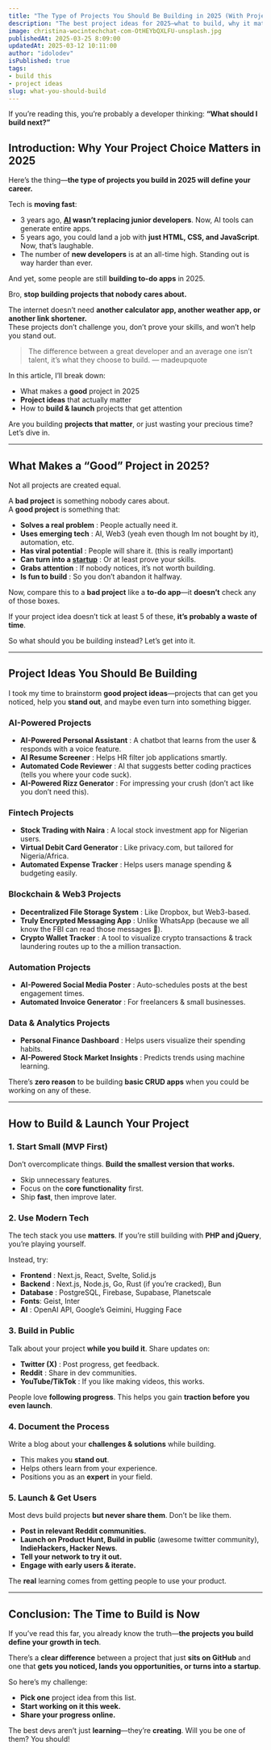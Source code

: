 ```yaml
---
title: "The Type of Projects You Should Be Building in 2025 (With Project Ideas)"
description: "The best project ideas for 2025—what to build, why it matters, and how to stand out in tech."
image: christina-wocintechchat-com-OtHEYbQXLFU-unsplash.jpg
publishedAt: 2025-03-25 8:09:00
updatedAt: 2025-03-12 10:11:00
author: "idolodev"
isPublished: true
tags: 
- build this
- project ideas 
slug: what-you-should-build
---
```




If you’re reading this, you’re probably a developer thinking: **“What should I build next?”**  

## Introduction: Why Your Project Choice Matters in 2025  

Here’s the thing—**the type of projects you build in 2025 will define your career.**  

Tech is **moving fast**:  
- 3 years ago, **[AI](/blogs/ai-vs-programmers) wasn’t replacing junior developers**. Now, AI tools can generate entire apps.  
- 5 years ago, you could land a job with **just HTML, CSS, and JavaScript**. Now, that’s laughable.  
- The number of **new developers** is at an all-time high. Standing out is way harder than ever. 

And yet, some people are still **building to-do apps** in 2025.  

Bro, **stop building projects that nobody cares about.**  

The internet doesn’t need **another calculator app, another weather app, or another link shortener.**  
These projects don’t challenge you, don’t prove your skills, and won’t help you stand out.  

> The difference between a great developer and an average one isn’t talent, it’s what they choose to build. — madeupquote  

In this article, I’ll break down:  
- What makes a **good** project in 2025  
- **Project ideas** that actually matter  
- How to **build & launch** projects that get attention  

Are you building **projects that matter**, or just wasting your precious time? Let’s dive in.

---

## What Makes a “Good” Project in 2025?  

Not all projects are created equal.  

A **bad project** is something nobody cares about.  
A **good project** is something that:  
- **Solves a real problem** : People actually need it.  
- **Uses emerging tech** : AI, Web3 (yeah even though Im not bought by it), automation, etc.  
- **Has viral potential** : People will share it. (this is really important)
- **Can turn into a [startup](/blogs/youre-one-startup-away)** : Or at least prove your skills.  
- **Grabs attention** : If nobody notices, it’s not worth building.  
- **Is fun to build** : So you don’t abandon it halfway.

Now, compare this to a **bad project** like a **to-do app**—it **doesn’t** check any of those boxes.  

If your project idea doesn’t tick at least 5 of these, **it’s probably a waste of time**.  

So what should you be building instead? Let’s get into it.  

---

## Project Ideas You Should Be Building  

I took my time to brainstorm **good project ideas**—projects that can get you noticed, help you **stand out**, and maybe even turn into something bigger.  

### AI-Powered Projects  
- **AI-Powered Personal Assistant** : A chatbot that learns from the user & responds with a voice feature.  
- **AI Resume Screener** : Helps HR filter job applications smartly.  
- **Automated Code Reviewer** : AI that suggests better coding practices (tells you where your code suck).  
- **AI-Powered Rizz Generator** : For impressing your crush (don’t act like you don’t need this).  

### Fintech Projects  
- **Stock Trading with Naira** : A local stock investment app for Nigerian users.  
- **Virtual Debit Card Generator** : Like privacy.com, but tailored for Nigeria/Africa.  
- **Automated Expense Tracker** : Helps users manage spending & budgeting easily.  

### Blockchain & Web3 Projects  
- **Decentralized File Storage System** : Like Dropbox, but Web3-based.  
- **Truly Encrypted Messaging App** : Unlike WhatsApp (because we all know the FBI can read those messages 😬).  
- **Crypto Wallet Tracker** : A tool to visualize crypto transactions & track laundering routes up to the a million transaction.  

### Automation Projects  
- **AI-Powered Social Media Poster** : Auto-schedules posts at the best engagement times.  
- **Automated Invoice Generator** : For freelancers & small businesses.  

### Data & Analytics Projects  
- **Personal Finance Dashboard** : Helps users visualize their spending habits.  
- **AI-Powered Stock Market Insights** : Predicts trends using machine learning.  

There’s **zero reason** to be building **basic CRUD apps** when you could be working on any of these.  

---

## How to Build & Launch Your Project  

### 1. Start Small (MVP First)  
Don’t overcomplicate things. **Build the smallest version that works.**  

- Skip unnecessary features.  
- Focus on the **core functionality** first.  
- Ship **fast**, then improve later.  

### 2. Use Modern Tech  
The tech stack you use **matters**. If you’re still building with **PHP and jQuery**, you’re playing yourself.  

Instead, try:  
- **Frontend** : Next.js, React, Svelte, Solid.js  
- **Backend** : Next.js, Node.js, Go, Rust (if you’re cracked), Bun  
- **Database** : PostgreSQL, Firebase, Supabase, Planetscale 
- **Fonts**: Geist, Inter
- **AI** : OpenAI API, Google’s Geimini, Hugging Face  

### 3. Build in Public  
Talk about your project **while you build it**. Share updates on:  
- **Twitter (X)** : Post progress, get feedback.  
- **Reddit** : Share in dev communities.  
- **YouTube/TikTok** : If you like making videos, this works.  

People love **following progress**. This helps you gain **traction before you even launch**.  

### 4. Document the Process  
Write a blog about your **challenges & solutions** while building.  
- This makes you **stand out**.  
- Helps others learn from your experience.  
- Positions you as an **expert** in your field.  

### 5. Launch & Get Users  
Most devs build projects **but never share them**. Don’t be like them.  

- **Post in relevant Reddit communities.**  
- **Launch on Product Hunt, Build in public** (awesome twitter community), **IndieHackers, Hacker News**.  
- **Tell your network to try it out.**  
- **Engage with early users & iterate.**  

The **real** learning comes from getting people to use your product.  

---

## Conclusion: The Time to Build is Now  

If you’ve read this far, you already know the truth—**the projects you build define your growth in tech**.  

There’s a **clear difference** between a project that just **sits on GitHub** and one that **gets you noticed, lands you opportunities, or turns into a startup**.  

So here’s my challenge:  
- **Pick one** project idea from this list.  
- **Start working on it this week.**  
- **Share your progress online.**  

The best devs aren’t just **learning**—they’re **creating**.  Will you be one of them?  You should!
